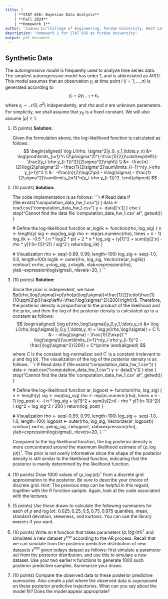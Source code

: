 ```yaml
---
title: |
    | **STAT 656: Bayesian Data Analysis**
    | **Fall 2024**
    | **Homework 1**
author: "Juanwu Lu^[College of Engineering, Purdue University, West Lafayette, IN, USA]"
description: "Homework 1 for STAT 656 at Purdue University"
output: pdf_document
---
```


## Synthetic Data

The _autoregressive model_ is frequently used to analyze time series data. The simplest autoregressive model has order 1, and is abbreviated as AR(1). This model assumes that an observation $y_i$ at time point $i\ (i=1,\ldots,n)$ is generated according to $$y_i=\rho y_{i-1}+\epsilon_i,$$ where $\epsilon_i\sim\mathcal{N}(0,\sigma^2)$ independently, and $rho$ and $\sigma$ are unknown parameters. For simplicity, we shall assume that $y_0$ is a fixed constant. We will also assume $|\rho|<1$.

1. (5 points) **Solution:**

    Given the formulation above, the log-likelihood function is calculated as follows:
    $$
    \begin{aligned}
        \log L(\rho, \sigma^2|y_0, y_1,\ldots,y_n) &= \log\prod\limits_{i=1}^n (2\pi\sigma^2)^{-\frac{1}{2}}\cdot\exp\left\{-\frac{(y_i-\rho y_{i-1})^2}{2\sigma^2}\right\} \\
        &= -\frac{n}{2}\log(2\pi\sigma^2) - \frac{1}{2\sigma^2}\sum\limits_{i=1}^n(y_i-\rho y_{i-1})^2 \\
        &= -\frac{n}{2}\log(2\pi) - n\log(\sigma) - \frac{1}{2\sigma^2}\sum\limits_{i=1}^n(y_i-\rho y_{i-1})^2.
    \end{aligned}
    $$

2. (10 points) **Solution:**

    The code implementation is as follows:
    ```r
    # Read data
    if (file.exists("computation_data_hw_1.csv")) {
        data <- read.csv("computation_data_hw_1.csv")
        y <- data[['x']]
    } else {
        stop("Cannot find the data file 'computation_data_hw_1.csv' at ", getwd())
    }

    # Define the log-likelihood function
    ar_loglik <- function(rho, log_sig) {
        n <- length(y)
        sig <- exp(log_sig)
        rho <- rep(as.numeric(rho), times = n - 1)
        log_lik <- -0.5 * (
            n * log(2 * pi)
            + 2 * n * log_sig
            + (y[1]^2 + sum((y[2:n] - rho * y[1:(n-1)])^2)) / sig^2
        )
        return(log_lik)
    }

    # Visualization
    rho <- seq(-0.99, 0.99, length=100)
    log_sig <- seq(-1.0, 0.0, length=100)
    loglik <- outer(rho, log_sig, Vectorize(ar_loglik))
    contour(
        x=rho,
        y=log_sig,
        z=loglik,
        xlab=expression(rho),
        ylab=expression(log(sigma)),
        nlevels=20,
    )
    ```

3. (10 points) **Solution:**

    Since the prior is independent, we have $p(\rho,\log(\sigma))=p(\rho)p(\log(\sigma))=\frac{1}{2}\cdot\frac{1}{10\sqrt{2\pi}}\exp\left\{-\frac{\log(\sigma)^2}{200}\right\}$. Therefore, the posterior density is proportional to the product of the likelihood and the prior, and then the log of the posterior density is calculated up to a constant as follows:
    $$
    \begin{aligned}
        \log p(\rho,\log(\sigma)|y_0,y_1,\ldots,y_n) &= \log L(\rho,\log(\sigma)|y_0,y_1,\ldots,y_n) + \log p(\rho,\log(\sigma)) + C \\
        &= - n\log(\sigma) - \frac{1}{2\exp(2 * \log(\sigma))}\sum\limits_{i=1}^n(y_i-\rho y_{i-1})^2 - \frac{\log(\sigma)^2}{200} + C^\prime
    \end{aligned}
    $$
    where $C$ is the constant log-normalizer and $C^\prime$ is a constant irrelevant to $\rho$ and $\log(\sigma)$. The visualization of the log of the posterior density is as follows:
    ```r
    # Read data
    if (file.exists("computation_data_hw_1.csv")) {
        data <- read.csv("computation_data_hw_1.csv")
        y <- data[['x']]
    } else {
        stop("Cannot find the data file 'computation_data_hw_1.csv' at ", getwd())
    }

    # Define the log-likelihood function
    ar_logpost <- function(rho, log_sig) {
        n <- length(y)
        sig <- exp(log_sig)
        rho <- rep(as.numeric(rho), times = n - 1)
        log_post <- -(
            n * log_sig
            + (y[1]^2 + sum((y[2:n] - rho * y[1:(n-1)])^2)) / sig^2
            + log_sig^2 / 200
        )
        return(log_post)
    }

    # Visualization
    rho <- seq(-0.99, 0.99, length=100)
    log_sig <- seq(-1.0, 1.0, length=100)
    logpost <- outer(rho, log_sig, Vectorize(ar_logpost))
    contour(
        x=rho,
        y=log_sig,
        z=logpost,
        xlab=expression(rho),
        ylab=expression(log(sigma)),
        nlevels=20,
    )
    ```

    Compared to the log-likelihood function, the log posterior density is more concentrated around the maximum likelihood estimate of $(\rho, \log(\sigma))^\intercal$. The prior is not overly informative since the shape of the posterior density is still similar to the likelihood function, indicating that the posterior is mainly determined by the likelihood function.

4. (10 points) Draw 1000 values of $(\rho, \log(\sigma))^\intercal$ from a discrete grid approximation to the posterior. Be sure to describe your choice of discrete grid. Hint: The previous step can be helpful in this regard, together with the R function sample. Again, look at the code associated with the lectures.

5. (5 points) Use these draws to calculate the following summaries for each of $\rho$ and $\log(\sigma)$: $0.025, 0.25, 0.5, 0.75, 0.975$ quantiles, mean, standard deviation, skewness, and kurtosis. You can use the library `moments` if you want.

6. (10 points) Write an `R` function that takes parameters $(\rho, \log(\sigma))^\intercal$ and simulates a new dataset $y^{\text{rep}}$ according to the AR process. Recall that we can simulate from the posterior predictive distribution of new datasets $y^{\text{rep}}$ given todays dataset as follows: first simulate a parameter set from the posterior distribution, and use this to simulate a new dataset. Use your two earlier `R` functions to generate 1000 such posterior predictive samples. Summarize your draws.

7. (10 points) Compare the observed data to these posterior predictive summaries. Also create a plot where the observed data is suporposed on these posterior predictive trajectories. What can you say about the model fit? Does the model appear appropriate?
